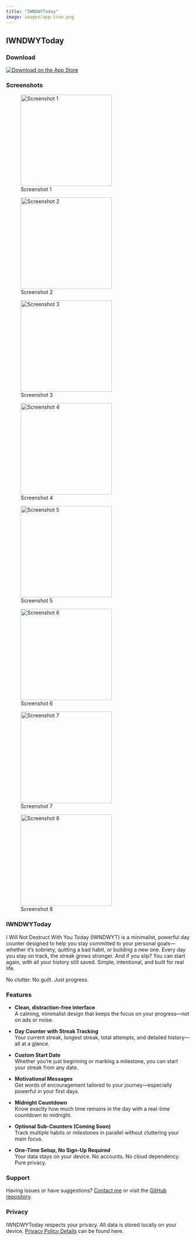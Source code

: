 ```yaml
---
title: "IWNDWYToday"
image: images/app-icon.png
---
```


## IWNDWYToday

### Download

[![Download on the App Store](https://developer.apple.com/assets/elements/badges/download-on-the-app-store.svg)](https://apps.apple.com/us/app/iwndwytoday/id6747836739)

### Screenshots

::: {layout="[1,1,1,1]" layout-valign="center"}
![Screenshot 1](images/01.webp){fig-alt="IWNDWYToday app screenshot 1" width=250}

![Screenshot 2](images/02.webp){fig-alt="IWNDWYToday app screenshot 2" width=250}

![Screenshot 3](images/03.webp){fig-alt="IWNDWYToday app screenshot 3" width=250}

![Screenshot 4](images/04.webp){fig-alt="IWNDWYToday app screenshot 4" width=250}
:::

::: {layout="[1,1,1,1]" layout-valign="center"}
![Screenshot 5](images/05.webp){fig-alt="IWNDWYToday app screenshot 5" width=250}

![Screenshot 6](images/06.webp){fig-alt="IWNDWYToday app screenshot 6" width=250}

![Screenshot 7](images/07.webp){fig-alt="IWNDWYToday app screenshot 7" width=250}

![Screenshot 8](images/08.webp){fig-alt="IWNDWYToday app screenshot 8" width=250}
:::

### IWNDWYToday

I Will Not Destruct With You Today (IWNDWYT) is a minimalist, powerful day counter designed to help you stay committed to your personal goals—whether it's sobriety, quitting a bad habit, or building a new one. Every day you stay on track, the streak grows stronger. And if you slip? You can start again, with all your history still saved. Simple, intentional, and built for real life.

No clutter. No guilt. Just progress.


### Features

- **Clean, distraction-free interface**  
  A calming, minimalist design that keeps the focus on your progress—not on ads or noise.

- **Day Counter with Streak Tracking**  
  Your current streak, longest streak, total attempts, and detailed history—all at a glance.

- **Custom Start Date**  
  Whether you're just beginning or marking a milestone, you can start your streak from any date.

- **Motivational Messages**  
  Get words of encouragement tailored to your journey—especially powerful in your first days.

- **Midnight Countdown**  
  Know exactly how much time remains in the day with a real-time countdown to midnight.

- **Optional Sub-Counters (Coming Soon)**  
  Track multiple habits or milestones in parallel without cluttering your main focus.

- **One-Time Setup, No Sign-Up Required**  
  Your data stays on your device. No accounts. No cloud dependency. Pure privacy.

### Support

Having issues or have suggestions? [Contact me](mailto:iwndwytoday@markgingrass.com) or visit the [GitHub repository](https://github.com/mtgingrass/iwndwy).

### Privacy

IWNDWYToday respects your privacy. All data is stored locally on your device. [Privacy Policy Details](./privacy.html) can be found here. 